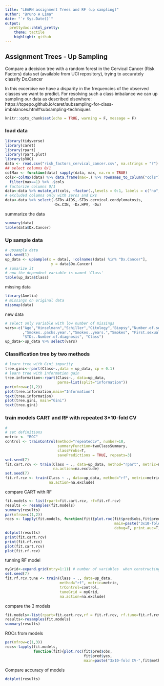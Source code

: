 ```yaml
---
title: "LEARN assignment Trees and RF (up sampling)"
author: "Bruno A Lima"
date: "`r Sys.Date()`"
output:
  prettydoc::html_pretty:
    theme: tactile
    highlight: github
---
```


## Assignment Trees - Up Sampling

Compare a decision tree with a random forest in the Cervical Cancer (Risk Factors) data set (available from UCI repository), trying to accurately classify Dx.Cancer

In this excercise we have a disparity in the frequencies of the observed classes we want to predict.  For resolving such a class imbalance we can up sampling our data as described elsewhere:
https://topepo.github.io/caret/subsampling-for-class-imbalances.html#subsampling-techniques

```r
knitr::opts_chunk$set(echo = TRUE, warning = F, message = F)
```

### load data

```r
library(tidyverse)
library(caret)
library(rpart)
library(rpart.plot)
library(pROC)
data <- read.csv("risk_factors_cervical_cancer.csv", na.strings = "?")
## select columns 0/1
colMax <- function(data) sapply(data, max, na.rm = TRUE)
cols<-colMax(data) %>% data.frame(max=.) %>% rownames_to_column("cols") %>% 
  filter(max==1) %>% .$cols
# factorize columns 0/1
data<-data %>% mutate_at(cols, ~factor(.,levels = 0:1, labels = c("no","yes")))
# excluded columns only with zeros and Dxs
data<-data %>% select(-STDs.AIDS,-STDs.cervical.condylomatosis,
                      -Dx.CIN, -Dx.HPV, -Dx)
```

summarize the data
```r
summary(data)
table(data$Dx.Cancer)
```

### Up sample data
```r
# upsample data
set.seed(1)
up_data <- upSample(x = data[, !colnames(data) %in% "Dx.Cancer"],
                     y = data$Dx.Cancer)
# sumarize it
# now the dependent variable is named 'Class'
table(up_data$Class)
```


missing data
```r
library(Amelia)
# missings on original data
missmap(data)
```

new data
```r
# select only variable with low number of missings
vars<-c("Age","Hinselmann","Schiller","Citology","Biopsy","Number.of.sexual.partners"
        ,"Smokes..packs.year.","Smokes..years.","Smokes", "First.sexual.intercourse",
        "STDs..Number.of.diagnosis", "Class")
up_data<-up_data %>% select(vars)
```


### Classification tree by two methods
```r
# learn tree with Gini impurity
tree.gini<-rpart(Class~.,data = up_data, cp = 0.1)
# learn tree with information gain
tree.information<-rpart(Class~., data=up_data,
                        parms=list(split="information"))
par(mfrow=c(1,2))
plot(tree.information,main="Information")
text(tree.information)
plot(tree.gini, main="Gini")
text(tree.gini)
```

### train models CART and RF with repeated 3*10-fold CV
```r
# 
# set definitions
metric <- "ROC"
control <- trainControl(method="repeatedcv", number=10,
                        summaryFunction=twoClassSummary, 
                        classProbs=T,
                        savePredictions = TRUE, repeats=3)
set.seed(7)
fit.cart.rcv <- train(Class ~ ., data=up_data, method="rpart", metric=metric, trControl=control,
                      na.action=na.exclude)
set.seed(7)
fit.rf.rcv <- train(Class ~ ., data=up_data, method="rf", metric=metric, trControl=control,
                    na.action=na.exclude)
```

compare CART with RF 
```r
fit.models <- list(rpart=fit.cart.rcv, rf=fit.rf.rcv)
results <- resamples(fit.models)
summary(results)
par(mfrow=c(1,2))
rocs <- lapply(fit.models, function(fit){plot.roc(fit$pred$obs,fit$pred$yes, 
                                                  main=paste("3x10-fold-CV",fit$method), 
                                                  debug=F, print.auc=T)})
dotplot(results)
print(fit.cart.rcv)
print(fit.rf.rcv)
plot(fit.cart.rcv)
plot(fit.rf.rcv)
```

tunning RF model
```r
myGrid<-expand.grid(mtry=1:11) # number of variables  when constructing the RF
set.seed(7)
fit.rf.rcv.tune <- train(Class ~ ., data=up_data, 
                         method="rf", metric=metric, 
                         trControl=control,
                         tuneGrid = myGrid,
                         na.action=na.exclude)
```

compare the 3 models
```r
fit.models<-list(rpart=fit.cart.rcv,rf = fit.rf.rcv, rf.tune=fit.rf.rcv.tune)
results<-resamples(fit.models)
summary(results)
```

ROCs from models
```r
par(mfrow=c(1,3))
rocs<-lapply(fit.models,
             function(fit){plot.roc(fit$pred$obs,
                                    fit$pred$yes,
                                    main=paste("3x10-fold CV-",fit$method),debug=F,print.auc=T)})
```

Compare accuracy of models
```r
dotplot(results)
```

